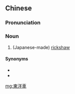 {{also|东洋车}}
==Chinese==
{{zh-forms|s=东洋车|type=21}}

===Pronunciation===
{{zh-pron
|m=dōngyángchē
|c=dung1 joeng4 ce1
|cat=n
}}

===Noun===
{{zh-noun}}

# (Japanese-made) [[rickshaw]] {{gloss|two-wheeled carriage}}

====Synonyms====
* {{zh-l|人力車}}
* {{zh-l|黃包車}}

{{zh-cat|Vehicles}}

[[mg:東洋車]]